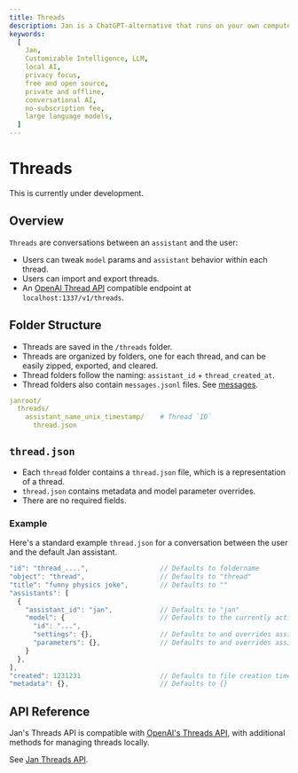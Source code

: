 ```yaml
---
title: Threads
description: Jan is a ChatGPT-alternative that runs on your own computer, with a local API server.
keywords:
  [
    Jan,
    Customizable Intelligence, LLM,
    local AI,
    privacy focus,
    free and open source,
    private and offline,
    conversational AI,
    no-subscription fee,
    large language models,
  ]
---
```



# Threads

<Callout>
  This is currently under development.
</Callout>

## Overview

`Threads` are conversations between an `assistant` and the user:

- Users can tweak `model` params and `assistant` behavior within each thread.
- Users can import and export threads.
- An [OpenAI Thread API](https://platform.openai.com/docs/api-reference/threads) compatible endpoint at `localhost:1337/v1/threads`.

## Folder Structure

- Threads are saved in the `/threads` folder.
- Threads are organized by folders, one for each thread, and can be easily zipped, exported, and cleared.
- Thread folders follow the naming: `assistant_id` + `thread_created_at`.
- Thread folders also contain `messages.jsonl` files. See [messages](/docs/engineering/messages).

```yaml
janroot/
  threads/
    assistant_name_unix_timestamp/    # Thread `ID`
      thread.json
```

## `thread.json`

- Each `thread` folder contains a `thread.json` file, which is a representation of a thread.
- `thread.json` contains metadata and model parameter overrides.
- There are no required fields.

### Example

Here's a standard example `thread.json` for a conversation between the user and the default Jan assistant.

```js
"id": "thread_....",                  // Defaults to foldername
"object": "thread",                   // Defaults to "thread"
"title": "funny physics joke",        // Defaults to ""
"assistants": [
  {
    "assistant_id": "jan",            // Defaults to "jan"
    "model": {                        // Defaults to the currently active model (can be changed before thread is begun)
      "id": "...",
      "settings": {},                 // Defaults to and overrides assistant.json's "settings" (and if none, then model.json "settings")
      "parameters": {},               // Defaults to and overrides assistant.json's "parameters" (and if none, then model.json "parameters")
    }
  },
],
"created": 1231231                    // Defaults to file creation time
"metadata": {},                       // Defaults to {}
```

## API Reference

Jan's Threads API is compatible with [OpenAI's Threads API](https://platform.openai.com/docs/api-reference/threads), with additional methods for managing threads locally.

See [Jan Threads API](https://jan.ai/api-reference#tag/Threads).
